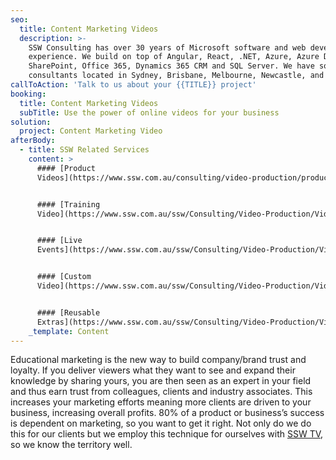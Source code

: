 ```yaml
---
seo:
  title: Content Marketing Videos
  description: >-
    SSW Consulting has over 30 years of Microsoft software and web development
    experience. We build on top of Angular, React, .NET, Azure, Azure DevOps,
    SharePoint, Office 365, Dynamics 365 CRM and SQL Server. We have software
    consultants located in Sydney, Brisbane, Melbourne, Newcastle, and China.
callToAction: 'Talk to us about your {{TITLE}} project'
booking:
  title: Content Marketing Videos
  subTitle: Use the power of online videos for your business
solution:
  project: Content Marketing Video
afterBody:
  - title: SSW Related Services
    content: >
      #### [Product
      Videos](https://www.ssw.com.au/consulting/video-production/product-videos)


      #### [Training
      Video](https://www.ssw.com.au/ssw/Consulting/Video-Production/Video-Production-Training.aspx)


      #### [Live
      Events](https://www.ssw.com.au/ssw/Consulting/Video-Production/Video-Production-Training.aspx)


      #### [Custom
      Video](https://www.ssw.com.au/ssw/Consulting/Video-Production/Video-Production-Custom-Video.aspx)


      #### [Reusable
      Extras](https://www.ssw.com.au/ssw/Consulting/Video-Production/Video-Production-Reusable-Extras.aspx)
    _template: Content
---
```


Educational marketing is the new way to build company/brand trust and loyalty. If you deliver viewers what they want to see and expand their knowledge by sharing yours, you are then seen as an expert in your field and thus earn trust from colleagues, clients and industry associates. This increases your marketing efforts meaning more clients are driven to your business, increasing overall profits. 80% of a product or business’s success is dependent on marketing, so you want to get it right. Not only do we do this for our clients but we employ this technique for ourselves with [SSW TV](http://tv.ssw.com/), so we know the territory well.


<VideoEmbed url="https://www.youtube.com/watch?v=2FOvi8Ro1r0" />
